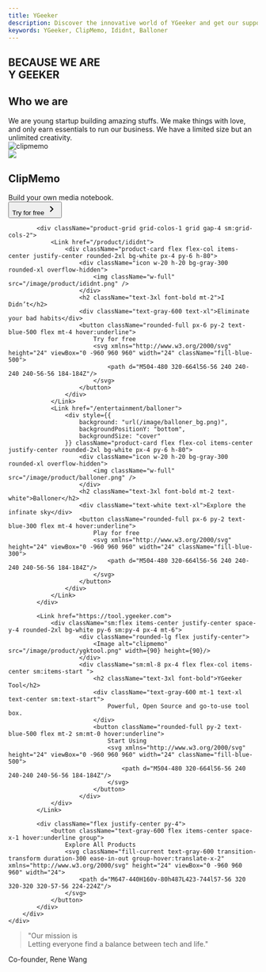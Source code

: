```yaml
---
title: YGeeker
description: Discover the innovative world of YGeeker and get our support.
keywords: YGeeker, ClipMemo, Ididnt, Balloner
---
```



<section className="flex justify-center font-koulen">
	<div className="mb-10 flex h-[60vh] max-w-[900px] flex-col-reverse items-center justify-center sm:h-[50vh] sm:flex-row">
		<h1 className="mb-2 mt-8 flex flex-col items-center justify-center text-6xl font-bold text-slate-700 sm:mt-0 sm:min-w-[600px] sm:items-start sm:text-7xl sm:leading-[1.2]">
			<span>BECAUSE</span>
			<span>WE ARE</span>
			<div>
				<span className="text-blue-600">Y</span>
				<span className="text-green-600">GEEKER</span>
			</div>
		</h1>
		<EmojiContainer />
	</div>
</section>

<section className="flex justify-center bg-blue-400 p-12 text-white">
	<div className="max-w-[900px] text-center">
		<h2 className="mb-4 text-3xl">Who we are</h2>
		<div className="text-xl">
			We are young startup building amazing stuffs. We make things with
			love, and only earn essentials to run our business. We have a
			limited size but an unlimited creativity.
		</div>
	</div>
</section>

<section className="flex justify-center py-12 mt-4">
	<div className="max-w-[900px] w-full px-4 sm:px-0">
		<div className="w-full product-showcase-container space-y-5">
			<Link href="/product/clipmemo">
				<div className="sm:flex items-center justify-center space-y-4 rounded-2xl bg-white p-4">
						<div className="phone-mockup rounded-lg flex justify-center">
							<Image alt="clipmemo" src="/image/screenshot/clipmemo_0_en-us.png" width={320} height={500}/>
						</div>
						<div className="sm:ml-8 px-4 flex flex-col items-center sm:items-start ">
							<div className="icon w-20 h-20 bg-gray-300 rounded-xl overflow-hidden">
								<img className="w-full" src="/image/product/clipmemo.png" />
							</div>					
							<h2 className="text-3xl font-bold mt-4">ClipMemo</h2>
							<div className="text-gray-600 mt-1 text-xl">
								Build your own media notebook.
							</div>
							<button className="rounded-full py-2 text-blue-500 flex mt-4 hover:underline">
								Try for free
								<svg xmlns="http://www.w3.org/2000/svg" height="24" viewBox="0 -960 960 960" width="24" className="fill-blue-500">
									<path d="M504-480 320-664l56-56 240 240-240 240-56-56 184-184Z"/>
								</svg>
							</button>
						</div>
				</div>
			</Link>

    		<div className="product-grid grid-colos-1 grid gap-4 sm:grid-cols-2">
    			<Link href="/product/ididnt">
    				<div className="product-card flex flex-col items-center justify-center rounded-2xl bg-white px-4 py-6 h-80">
    					<div className="icon w-20 h-20 bg-gray-300 rounded-xl overflow-hidden">
    						<img className="w-full" src="/image/product/ididnt.png" />
    					</div>
    					<h2 className="text-3xl font-bold mt-2">I Didn’t</h2>
    					<div className="text-gray-600 text-xl">Eliminate your bad habits</div>
    					<button className="rounded-full px-6 py-2 text-blue-500 flex mt-4 hover:underline">
    						Try for free
    						<svg xmlns="http://www.w3.org/2000/svg" height="24" viewBox="0 -960 960 960" width="24" className="fill-blue-500">
    							<path d="M504-480 320-664l56-56 240 240-240 240-56-56 184-184Z"/>
    						</svg>
    					</button>
    				</div>
    			</Link>
    			<Link href="/entertainment/balloner">
    				<div style={{
    					background: "url(/image/balloner_bg.png)",
    					backgroundPositionY: "bottom",
    					backgroundSize: "cover"
    				}} className="product-card flex flex-col items-center justify-center rounded-2xl bg-white px-4 py-6 h-80">
    					<div className="icon w-20 h-20 bg-gray-300 rounded-xl overflow-hidden">
    						<img className="w-full" src="/image/product/balloner.png" />
    					</div>
    					<h2 className="text-3xl font-bold mt-2 text-white">Balloner</h2>
    					<div className="text-white text-xl">Explore the infinate sky</div>
    					<button className="rounded-full px-6 py-2 text-blue-300 flex mt-4 hover:underline">
    						Play for free
    						<svg xmlns="http://www.w3.org/2000/svg" height="24" viewBox="0 -960 960 960" width="24" className="fill-blue-300">
    							<path d="M504-480 320-664l56-56 240 240-240 240-56-56 184-184Z"/>
    						</svg>
    					</button>
    				</div>
    			</Link>
    		</div>

    		<Link href="https://tool.ygeeker.com">
    			<div className="sm:flex items-center justify-center space-y-4 rounded-2xl bg-white py-6 sm:py-4 px-4 mt-6">
    					<div className="rounded-lg flex justify-center">
    						<Image alt="clipmemo" src="/image/product/ygktool.png" width={90} height={90}/>
    					</div>
    					<div className="sm:ml-8 px-4 flex flex-col items-center sm:items-start ">
    						<h2 className="text-3xl font-bold">YGeeker Tool</h2>
    						<div className="text-gray-600 mt-1 text-xl text-center sm:text-start">
    							Powerful, Open Source and go-to-use tool box.
    						</div>
    						<button className="rounded-full py-2 text-blue-500 flex mt-2 sm:mt-0 hover:underline">
    							Start Using
    							<svg xmlns="http://www.w3.org/2000/svg" height="24" viewBox="0 -960 960 960" width="24" className="fill-blue-500">
    								<path d="M504-480 320-664l56-56 240 240-240 240-56-56 184-184Z"/>
    							</svg>
    						</button>
    					</div>
    			</div>
    		</Link>

    		<div className="flex justify-center py-4">
    			<button className="text-gray-600 flex items-center space-x-1 hover:underline group">
    				Explore All Products
    				<svg className="fill-current text-gray-600 transition-transform duration-300 ease-in-out group-hover:translate-x-2" xmlns="http://www.w3.org/2000/svg" height="24" viewBox="0 -960 960 960" width="24">
    					<path d="M647-440H160v-80h487L423-744l57-56 320 320-320 320-57-56 224-224Z"/>
    				</svg>
    			</button>
    		</div>
    	</div>
    </div>

</section>

<section className="mt-1 bg-white px-2 py-12 text-center sm:mt-4">
	<blockquote className="mb-4 text-2xl text-gray-600 sm:text-4xl">
		"Our mission is <br /> Letting everyone find a balance between tech and
		life."
	</blockquote>
	<div className="text-gray-500">Co-founder, Rene Wang</div>
</section>
